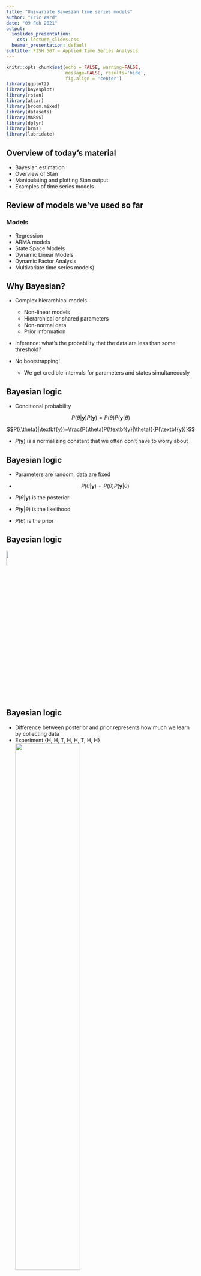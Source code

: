```yaml
---
title: "Univariate Bayesian time series models"
author: "Eric Ward"
date: "09 Feb 2021"
output:
  ioslides_presentation:
    css: lecture_slides.css
  beamer_presentation: default
subtitle: FISH 507 – Applied Time Series Analysis
---
```


```r
knitr::opts_chunk$set(echo = FALSE, warning=FALSE, 
                      message=FALSE, results='hide',
                      fig.align = 'center')
library(ggplot2)
library(bayesplot)
library(rstan)
library(atsar)
library(broom.mixed)
library(datasets)
library(MARSS)
library(dplyr)
library(brms)
library(lubridate)
```

## Overview of today's material

* Bayesian estimation
* Overview of Stan 
* Manipulating and plotting Stan output
* Examples of time series models

## Review of models we've used so far

### Models
* Regression
* ARMA models
* State Space Models
* Dynamic Linear Models
* Dynamic Factor Analysis
* Multivariate time series models)

## Why Bayesian?

* Complex hierarchical models  
    + Non-linear models
    + Hierarchical or shared parameters
    + Non-normal data
    + Prior information
    
* Inference: what’s the probability that the data are less than some threshold?   

* No bootstrapping!
     + We get credible intervals for parameters and states simultaneously

## Bayesian logic

* Conditional probability

$$P({\theta}|\textbf{y})P(\textbf{y})=P(\theta)P(\textbf{y}|\theta)$$  

$$P({\theta}|\textbf{y})=\frac{P(\theta)P(\textbf{y}|\theta)}{P(\textbf{y})}$$ 

* ${P(\textbf{y})}$ is a normalizing constant that we often don't have to worry about

## Bayesian logic
* Parameters are random, data are fixed

* $$P({\theta}|\textbf{y})=P(\theta)P(\textbf{y}|\theta)$$  

* $P({\theta}|\textbf{y})$ is the posterior   

* $P(\textbf{y}|\theta)$ is the likelihood  

* $P(\theta)$ is the prior  


## Bayesian logic 

![](frequentists_vs_bayesians_2x.png){height=10%}
  
## Bayesian logic

* Difference between posterior and prior represents how much we learn by collecting data
* Experiment {H, H, T, H, H, T, H, H}
![](prior_posterior.jpg){height=60%}

## Bayesian mechanics

* MLE seeks to find the combination of parameters that maximize the likelihood (e.g. find absolute best point)

* Bayesian estimation uses integration to find the combination of parameters that are best *on average*

## Bayesian mechanics in practice

![](tradeoff.jpeg)
  
## Estimation 

* Goal of Bayesian estimation in drawing samples from the posterior $P({\theta}|\textbf{y})$

* For very simple models, we can write the analytical solution for the posterior

* But for 99% of the problems we work on, need to generate samples via simulation

* Markov chain Monte Carlo 

## Estimation

![](mcmc1.jpeg)  


## Estimation

![](mcmc2.jpeg)  

## Estimation

![](mcmc3.jpeg)  

## Estimation

![](mcmc4.jpeg)  

## Estimation

* Thousands of proposals later, we have a MCMC chain

```r
df = data.frame(id=1:1000, x=rnorm(1000))
ggplot(df,aes(id,x)) + geom_line(col="red") + 
  xlab("") + ylab("Parameter") + theme_bw()
```

## Estimation: best practices

* Run 3-4 MCMC chains in parallel 

* Discard first ~ 10-50% of each MCMC chain as a 'burn-in'

* Optionally apply MCMC thinning to reduce autocorrelation  


## Lots of algorithms for sampling

* Metropolis, Metropolis-Hastings

* Sampling - Imporance - Resampling (SIR)

* No-U-Turn Sampler (NUTS)

* [Monahan et al. 2016, Faster estimation of Bayesian models in ecology using Hamiltonian Monte Carlo](https://besjournals.onlinelibrary.wiley.com/doi/abs/10.1111/2041-210X.12681)

## What is Stan?  

* Powerful, cross-platform and cross-language (R, Julia, Matlab, etc) that allows users to write custom code that can be called directly from R

* Estimation can be fully or approximate Bayesian inference, or maximum a posteriori optimization (BFGS)

* Useful links:
    + [Stan homepage](https://mc-stan.org/)
    + [Stan manual](https://mc-stan.org/users/documentation/)
    + [rstan](https://cran.r-project.org/web/packages/rstan/index.html)

## Options for using Stan in this class

* Write your own code (based on examples in the manual, etc)

* Use an existing package  

* Use our bundled code to get started with simple models (we'll start here)

## Existing packages: rstanarm and brms

* Both packages very flexible, and allow same syntax as basic lm/glm or lmer models, e.g.

```r
rstan::stan_lm
rstan::stan_glm
rstan::stan_glmer
```

* Vignettes
[brms](http://paul-buerkner.github.io/brms/)
[rstanarm](http://mc-stan.org/rstanarm/articles/rstanarm.html)

## Existing packages: rstanarm and brms

* Very flexible
`brms` includes autocorrelated errors, non-normal data, 
non-linear smooths (GAMs), etc. 

* Limitations related to this class:
* allows multivariate data, but not multivariate time series models
[brms example](https://cran.r-project.org/web/packages/brms/vignettes/brms_multivariate.html)

## Existing packages: rstanarm and brms

`brms` offers notation that should be very familiar to run many classes of models, 

```r
brms::brm(y ~ x * z + (1|group), data=d)
brms::brm(y01 ~ x * z + (1|group), data=d, family = binomial("logit"))
brms::brm(bf(y ~ s(x)), data=d)
```
* smooths can also be of 2-d models (e.g. spatial models)

## Existing packages: rstanarm and brms

`brms` allows ARMA correlation structures that we're familiar with, 

```r
data("LakeHuron")
LakeHuron <- as.data.frame(LakeHuron)
fit <- brm(x ~ arma(p = 2, q = 1), data = LakeHuron)
```
* also includes spatial models (car, sar)
* does not include these in the context of state space models

## Example: linear regression in brms

```r
data(airmiles)
df = data.frame(year = 1937:1960,airmiles=airmiles)
```
```r
ggplot(df,aes(year,log(airmiles))) + geom_point() + 
  geom_line() + 
  theme_bw() + 
  ggtitle("Passenger Miles on Commercial US Airlines") + 
  xlab("Year")
```

## Example: linear regression and AR(1) models in brms

* Regression  
```r
lm_fit = brms::brm(log(airmiles) ~ year, data=df)
```

* Question: how would we change the code to be an AR(1) model?

```r
lm_ar= brms::brm(log(airmiles) ~ arma(p = 1, q = 0), data=df)
```

* Defaults to 4 MCMC chains, 2000 iterations, 1000 burn-in

## Example: linear regression and AR(1) models in brms

* `lm_ar` is a "brmsfit" object and has a bunch of convenient plotting functions

```r
plot(lm_ar)
```

## Example: linear regression and AR(1) models in brms

* Pairs plots 

```r
pairs(lm_ar)
```

## Example: linear regression and AR(1) models in brms

* Posterior predictive checks

```r
pp_check(lm_ar)
```

## Example: linear regression and AR(1) models in brms

* Shinystan

```r
shinystan::launch_shinystan(lm_ar)
```

## Example: linear regression and AR(1) models in brms

* Additional functionality / diagnostics in `bayesplot`

```r
mcmc_areas(lm_ar,c("sigma","b_Intercept","ar[1]"))
```

## Plotting with Stan output
These plots only the tip of the iceberg for plotting. For more great examples of the kinds of plots avaialable, see these vignettes:

* [Examples on Stan](https://mc-stan.org/users/interfaces/bayesplot)

* [Jonah Gabry's introduction to bayesplot](https://cran.r-project.org/web/packages/bayesplot/vignettes/plotting-mcmc-draws.html)

* [Matthew Kay's introduction to bayesplot and tidybayes](https://cran.r-project.org/web/packages/tidybayes/vignettes/tidybayes.html)

## Customized models and code for this class

* We'll need to install these packages to run Stan,  
```r
install.packages("rstan", repos = "https://cloud.r-project.org")
install.packages("devtools", repos = "https://cloud.r-project.org")
```

* And then we can install our custom package for the class with bundled Stan time series models

```r
devtools::install_github(repo="atsa-es/atsar")
library("atsar")
```

## Models included

* `atsar` package includes:
* RW, AR and MA models (with and without drift)
* DLMs (intercept, slope, both)
* State space RW and AR models
* Flexible families for each model

## More time series models: application to NEON EFI Aquatics challenge

* Daily temperature and oxygen data available from Barco Lake in Florida

```r
neon = readRDS("neon_aquatics.rds")
neon = dplyr::filter(neon, siteID=="BARC") %>% 
  dplyr::arrange(time)

# This is key here - I added the forecast horizon on the end of the data for the forecast period
full_time <- tibble(time = seq(min(neon$time), max(neon$time), by = "1 day"))
  
# Join the full time with the site_data_var so there aren't gaps in the time column
neon <- left_join(full_time, neon) %>% 
    dplyr::rename(date=time)
neon$year = year(neon$date)
neon = dplyr::filter(neon,year>=2019)
ggplot(neon, aes(date, oxygen)) + 
  geom_point() + 
  theme_bw() + 
  xlab("Time") + 
  ylab("Oxygen")
```

## 'atsar' package: random walk and AR(1) models

This model should be familiar, 

$$E\left[ { Y }_{ t } \right] =E\left[ { Y }_{ t-1 } \right] +{ e }_{ t-1 }$$
* Note that the use of the argument `model_name` and `est_drift`. By not estimating drift, we assume the process is stationary with respect to the mean
```r
rw = fit_stan(y = neon$oxygen, 
              est_drift = FALSE, model_name = "rw") 
```

## 'atsar' package: univariate state space models

* Specify the MCMC parameters
```r
rw = fit_stan(y = neon$oxygen, 
              est_drift = FALSE, 
              model_name = "rw",
              mcmc_list = list(n_mcmc = 2000, n_burn = 500, 
                               n_chain = 3, n_thin = 1)) 
```

## 'atsar' package: univariate state space models

State equation: 
$${ x }_{ t }={ \phi x }_{ t-1 }+{ \varepsilon  }_{ t-1 }$$
where ${ \varepsilon  }_{ t-1 } \sim Normal(0, q)$

Observation equation:
$${ Y }_{ t } \sim Normal(x_{t}, r)$$

* Let’s compare models with and without the AR parameter $\phi$ in the process model

## 'atsar' package: univariate state space models

We can first run the model with $\phi$,
```r
ss_ar = fit_stan(y = neon$oxygen, 
        est_drift=FALSE, model_name = "ss_ar",
        mcmc_list = list(n_mcmc = 2000, n_chain = 1, n_thin = 1,n_burn=1000))
```

then without,

```r
ss_rw = fit_stan(y = neon$oxygen, 
        est_drift=FALSE, model_name = "ss_rw",
        mcmc_list = list(n_mcmc = 2000, n_chain = 1, n_thin = 1,n_burn=1000))
```


```r
saveRDS(ss_ar,"ss_ar.rds")
saveRDS(ss_rw,"ss_rw.rds")
```


## 'atsar' package: univariate state space models

Did the models converge? 
  
  * One quick check is to look at the value of R-hat for each parameter (generally should be small, < 1.1 or < 1.05)
```r
rw_summary <- summary(ss_rw, pars = c("sigma_process","sigma_obs"), 
                      probs = c(0.1, 0.9))$summary
print(rw_summary)
```

## 'atsar' package: univariate state space models

* Calculate maximum Rhat across all parameters,

```r
rhats <- summary(ss_rw)$summary[,"Rhat"]
print(max(rhats))
```

* Reminder: we only ran one chain / 2000 iterations, so overall not bad!

## 'atsar' package: univariate state space models
* Tidy summaries from Stan output:
Using the `broom.mixed` package, we can also extract some tidy summaries of the output 
```r
coef = broom.mixed::tidy(ss_ar)
head(coef)
```

## 'atsar' package: univariate state space models

* We can use this to look at predictions versus our data

```r
coef = broom.mixed::tidy(ss_ar)
coef = coef[grep("pred",coef$term),]
coef$Time = seq(1,nrow(coef))
coef$y = neon$oxygen
ggplot(coef, aes(Time, y)) + 
  geom_ribbon(aes(ymin=estimate-std.error, ymax=estimate+std.error),alpha=0.3) +
  theme_bw()
```

## 'atsar' package: univariate state space models

* We can use this to look at predictions versus our data

```r
coef = broom.mixed::tidy(ss_ar)
coef = coef[grep("pred",coef$term),]
coef$Time = seq(1,nrow(coef))
coef$y = neon$oxygen
ggplot(coef, aes(Time, y)) + 
  geom_ribbon(aes(ymin=estimate-std.error, ymax=estimate+std.error),alpha=0.3) +
  theme_bw() + 
  geom_point(aes(Time,y),col="red")
```

## 'atsar' package: univariate state space models

* We can use this to look at predictions versus our data

```r
coef = broom.mixed::tidy(ss_ar)
coef = coef[grep("pred",coef$term),]
coef$Time = seq(1,nrow(coef))
coef$y = neon$oxygen
ggplot(coef, aes(estimate, y)) + 
  geom_point(alpha=0.4,col="red") +
  theme_bw() + 
  geom_abline(aes(intercept=0,slope=1))
```

##'atsar' package: raw samples

* tidy() functions great at summarizing
* fit_stan() returns 'stanfit' object that we can use `rstan::extract()` on to get raw posterior draws, by chain

```r
pars = extract(ss_ar)
```

* returns list of parameters we can access directly, e.g.
```r
summary(pars$sigma_process)
```

##'atsar' package: model selection

* Best practice is to use Leave One Out Information Criterion (LOOIC) in `loo` package
* We can compare the LOOIC from the 2 models (AR vs RW)
```{reval=FALSE}
loo_ar = (loo::loo(ss_ar))
loo_rw = (loo::loo(ss_rw))
```

## 'atsar' package: DLMs

* For comparison to MARSS, we'll use Mark's example of logit-transformed survival from the Columbia River. We can think about setting the DLM up in the slope or the intercept. For this first example, we'll do the latter. 

```r
ggplot(SalmonSurvCUI, aes(year, logit.s)) + geom_line() + geom_point() + 
  theme_bw()
```

## 'atsar' package: DLMs

* Fit DLM with random walk in intercept
```r
mod = fit_stan(y = SalmonSurvCUI$logit.s, 
               model_name="dlm-intercept",
               mcmc_list = list(n_mcmc = 2000, 
                                n_chain = 1, n_thin = 1,n_burn=1000))
```

```r
saveRDS(mod, "dlm-intercept.rds")
```


* Fit DLM with random walk in slope

```r
mod_slope = fit_stan(y = SalmonSurvCUI$logit.s, 
        x = SalmonSurvCUI$CUI.apr, 
        model_name="dlm-slope",
        mcmc_list = list(n_mcmc = 2000, 
                                n_chain = 1, n_thin = 1,n_burn=1000))
```

## 'atsar' package: DLMs

Let's look at predictions using the `rstan::extract()` function
```r
pars = rstan::extract(mod)
names(pars)
```

## 'atsar' package: DLMs

Let's look at predictions using the `rstan::extract()` function
```r
pars = rstan::extract(mod)
df = data.frame("Time"=1:42,
                y = SalmonSurvCUI$logit.s,
                pred = apply(pars$pred,2,mean),
                lower=apply(pars$pred,2,quantile,0.025),
                upper=apply(pars$pred,2,quantile,0.975))
ggplot(df, aes(Time, pred)) + 
  geom_ribbon(aes(ymin=lower, ymax=upper),alpha=0.3) +
  theme_bw() + 
  geom_line() + 
  geom_point(aes(Time,y),col="red")
```

## Extra extensions

* `family` argument in `fit_stan` allows to have flexible families
* e.g., fit a Poisson or binomial DLM with 

```r
mod = fit_stan(y = SalmonSurvCUI$logit.s, 
               model_name="dlm-intercept",
               family="binomial")
mod = fit_stan(y = SalmonSurvCUI$logit.s, 
               model_name="dlm-intercept",
               family="poisson")
```


## Summary

* Bayesian implementation of time series models in Stan can do everything that MARSS can do and more!

* Very flexible language, great developer community 

* Widely used by students in SAFS / UW / QERM / etc

* Please come to us with questions, modeling issues, or add to code in our packages to make them better!

